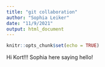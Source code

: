 ```yaml
---
title: "git collaboration"
author: "Sophia Leiker"
date: "11/9/2021"
output: html_document
---
```


```r
knitr::opts_chunk$set(echo = TRUE)
```

Hi Kort!!! Sophia here saying hello! 


